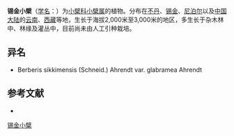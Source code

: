 {{Speciesbox
| name = 锡金小檗
| status = 
| status_system = 
| image =
| genus = Berberis
| species = sikkimensis
| authority = (Schneid.) Ahrendt
}}

'''锡金小檗'''（[[学名|学名]]：{{lang|la|''Berberis sikkimensis''}}）为[[小檗科|小檗科]][[小檗属|小檗属]]的植物。分布在[[不丹|不丹]]、[[锡金|锡金]]、[[尼泊尔|尼泊尔]]以及[[中国大陆|中国大陆]]的[[云南|云南]]、[[西藏|西藏]]等地，生长于海拔2,000米至3,000米的地区，多生长于杂木林中、林缘及灌丛中，目前尚未由人工引种栽培。

== 异名 ==
* Berberis sikkimensis (Schneid.) Ahrendt var. glabramea Ahrendt

== 参考文献 ==
<div class="references-small">
* {{cite web| url =http://www.bioinfo.cn/db05/KmzwSpecies.php?action=view&id=2023| title =锡金小檗| work =《中国高等植物数据库全库》| publisher =中国科学院微生物研究所| author =昆明植物研究所| accessdate =2009-02-22}}{{dead link|date=2018年5月 |bot=InternetArchiveBot |fix-attempted=yes }}
</div>
{{Taxonbar|from=Q15225795}}

[[Category:小檗属|锡金小檗]]


{{植物小作品}}